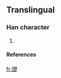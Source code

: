 ==Translingual==
===Han character===
{{Han char|rn=96|rad=玉|as=13|sn=17|four=|canj=一土木木人 (MGDDO)}}
# {{defn|Han|sort=玉13}}
====References====
{{Han ref|kx=0744.021|hdz=80019.050|uh=74B4|ud=29876}}

[[fr:璴]]